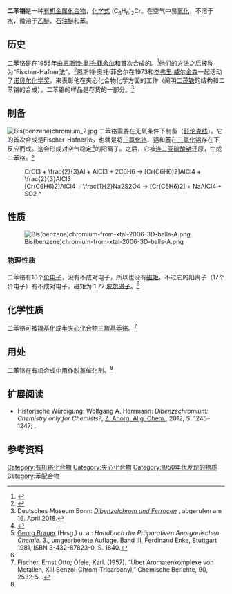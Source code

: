 {{chembox
|   Name = 二苯铬
|   ImageFileL1 = Bis(benzene)chromium-2D-skeletal.png
|   ImageSizeL1 = 100px
|   ImageNameL1 = Bis(benzene)chromium
|   ImageFileR1 = Bis(benzene)chromium-from-xtal-2006-3D-balls-A.png
|   ImageSizeR1 = 130px 
|   ImageNameR1 = Bis(benzene)chromium
|   ImageFile2 = Bis(benzene)chromium_1.jpg
|   ImageSize2 = 250 px
|   ImageName2 = Bis(benzene)chromium (sublimated, under nitrogen)
|   IUPACName = Bis(benzene) chromium
|   OtherNames = di(benzene) chromium
| Section1 = {{Chembox Identifiers
| CASNo_Ref = {{cascite|correct|??}}
| CASNo = 1271-54-1
| RTECS = GB5850000
  }}
| Section2 = {{Chembox Properties
|   Formula = (C<sub>6</sub>H<sub>6</sub>)<sub>2</sub>Cr
|   MolarMass = 208.22
|   Appearance = 深褐色晶体[https://www.sigmaaldrich.com/US/en/product/aldrich/493651]
|   Density =1.519 g·cm<sup>−3</sup><ref name="Römpp">{{RömppOnline|ID=RD-03-01736|Name=Chrom-organische Verbindungen|Abruf=2014-04-04}}</ref>
|   Solubility = 不溶
|   SolubleOther = 可溶于[[苯|苯]]，难溶于[[乙醚|乙醚]]<ref name="eros">J. W. Herndon, ''Dibenzenechromium''. In ''e-EROS Encyclopedia of Reagents for Organic Synthesis'', 2001, Wiley, {{DOI|10.1002/047084289X.rd020}}.</ref>
|   MeltingPt = 284-285 °C<ref name="Römpp" />
|   SublimationConditions =150 °C（真空中）<ref name="Römpp" />
  }}
| Section3 = {{Chembox Structure
|   Coordination = 伪[[八面体|八面体]]
|   CrystalStruct =
|   Dipole = 0 [[德拜|D]]
  }}
| Section7 = {{Chembox Hazards
|   ExternalMSDS =
|   MainHazards = 易燃
|   FlashPt = 180 °F
|   RPhrases = 11
|   SPhrases = 16-33
  }}
| Section8 = {{Chembox Related
|   OtherCpds = [[二茂铁|二茂铁]]<br />[[二茂铬|二茂铬]]
  }}
}}
'''二苯铬'''是一种[[有机金属化学|有机金属化合物]]，[[化学式|化学式]] (C<sub>6</sub>H<sub>6</sub>)<sub>2</sub>Cr。在空气中易[[氧化|氧化]]，不溶于[[水|水]]，微溶于[[乙醚|乙醚]]、[[石油醚|石油醚]]和[[苯|苯]]。

== 历史==
二苯铬是在1955年由[[恩斯特·奥托·菲舍尔|恩斯特·奥托·菲舍尔]]和{{link-de|Walter Hafner|Walter Hafner (Chemiker)}}首次合成的。<ref>{{ZNaturforsch |Serie=B |Autor=E. O. Fischer, W. Hafner |Titel=Di-benzol-chrom. Über Aromatenkomplexe von Metallen |Jahr=1955 |Startseite=665 |Endseite=668}}</ref>他们的方法之后被称为“Fischer-Hafner法”。<ref>{{cite book|author=Dietmar Seyferth|title=Bis(benzene)chromium. 2. Its Discovery by E. O. Fischer and W. Hafner and Subsequent Work by the Research Groups of E. O. Fischer, H. H. Zeiss, F. Hein, C. Elschenbroich, and Others.|date=2002 |pages=2800–2820 |DOI=10.1021/om020362a}}</ref>恩斯特·奥托·菲舍尔在1973和[[杰弗里·威尔金森|杰弗里·威尔金森]]一起活动了[[诺贝尔化学奖|诺贝尔化学奖]]，来表彰他在夹心化合物化学方面的工作（阐明[[二茂铁|二茂铁]]的结构和二苯铬的合成）。二苯铬的样品是{{le|Deutsches Museum Bonn}}存货的一部分。<ref>Deutsches Museum Bonn: [http://www.deutsches-museum.de/en/bonn/sammlungen/elementares/01/02/dibenzolchrom-und-ferrocen/ ''Dibenzolchrom und Ferrocen''] {{Wayback|url=http://www.deutsches-museum.de/en/bonn/sammlungen/elementares/01/02/dibenzolchrom-und-ferrocen/ |date=20160119171120 }}, abgerufen am 16. April 2018.</ref>

== 制备 ==
[[File:Bis(benzene)chromium_2.jpg|thumb]]
二苯铬需要在无氧条件下制备（[[舒伦克线|舒伦克线]]）。它的首次合成是Fischer-Hafner法，也就是将[[三氯化铬|三氯化铬]]、[[铝|铝]]和[[苯|苯]]在[[三氯化铝|三氯化铝]]存在下反应而成。这会形成对空气稳定<ref name="Elschenbroich">{{cite book|author=Christoph Elschenbroich|title=Organometallchemie|edition=6|publisher=Vieweg+Teubner|date=2008|ISBN=9783835101678|location=Wiesbaden}}</ref>的阳离子。之后，它被[[连二亚硫酸钠|连二亚硫酸钠]]还原，生成二苯铬。<ref>[[Georg_Brauer|Georg Brauer]] (Hrsg.) u. a.: ''Handbuch der Präparativen Anorganischen Chemie.'' 3., umgearbeitete Auflage. Band III, Ferdinand Enke, Stuttgart 1981, ISBN 3-432-87823-0, S. 1840.</ref> 

:<chem>CrCl3 + \frac{2}{3}Al + AlCl3 + 2C6H6 -> [Cr(C6H6)2]AlCl4 + \frac{2}{3}AlCl3</chem>
:<chem>[Cr(C6H6)2]AlCl4 + \frac{1}{2}Na2S2O4 -> [Cr(C6H6)2] + NaAlCl4 + SO2 ^</chem>

== 性质==
[[File:Bis(benzene)chromium-from-xtal-2006-3D-balls-A.png|thumb]]

=== 物理性质 ===
二苯铬有18个[[价电子|价电子]]，没有不成对电子，所以也没有[[磁矩|磁矩]]。不过它的阳离子（17个价电子）有不成对电子，磁矩为 1.77 [[玻尔磁子|玻尔磁子]]。<ref name="Elschenbroich"/>

==化学性质==
二苯铬可被[[羰基化|羰基化]]成[[半夹心化合物|半夹心化合物]][[三羰基苯铬|三羰基苯铬]]。<ref>Fischer, Ernst Otto; Őfele, Karl. (1957). “Über Aromatenkomplexe von Metallen, XIII Benzol-Chrom-Tricarbonyl,” Chemische Berichte, 90, 2532-5.  {{doi|10.1002/cber.19570901117}}.</ref>

== 用处==
二苯铬在[[有机合成|有机合成]]中用作[[脱氢|脱氢]][[催化剂|催化剂]]。<ref name="eros"/>

== 扩展阅读 ==
* Historische Würdigung: Wolfgang A. Herrmann: ''Dibenzechromium: Chemistry only for Chemists?'', [[Z._Anorg._Allg._Chem.|Z. Anorg. Allg. Chem.]], 2012, S. 1245–1247; {{DOI|10.1002/zaac.201210011}}.

==参考资料==
{{reflist}}
{{鉻化合物}}
[[Category:有机铬化合物|Category:有机铬化合物]]
[[Category:夹心化合物|Category:夹心化合物]]
[[Category:1950年代发现的物质|Category:1950年代发现的物质]]
[[Category:苯配合物|Category:苯配合物]]